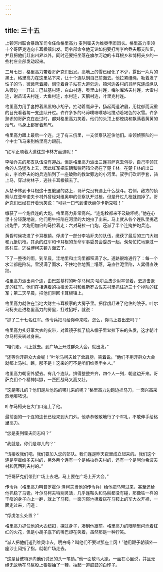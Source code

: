 ```yaml
---
---
---
```

title: 三十五
---




上顿河州联合暴动军司令任命格里高力·麦列霍夫为维奥申团团长。格里高力率领十个哥萨克连向卡耳根镇出发。司令部命令他无论如何要打垮李哈乔夫那支队伍，并且把他们赶出州界以外，同时还要把坐落在旗尔河边的卡耳根乡和博柯夫乡的一些村庄全部发动起来。

三月七日，格里高力带着哥萨克们出发。高地上的雪已经化了不少，露出一片片的黑土，格里高力在这里站下来，让十个连队到自己前面去。他拉紧缰绳，勒着发了性子的马，微微弯着腰，侧歪着身子站在大道旁边，顿河边各村的哥萨克连成纵队从旁边一一开过：巴兹基村连，白山村连，奥里山村连，梅尔库洛夫村连，大雷村连，谢苗诺夫村连，大鱼村连，水村连，天鹅村连，叶里克村连。

格里高力用手套捋着黑黑的小胡子，抽动着鹰鼻子，扬起两道浓眉，用忧郁而沉重的目光看着每一支连队开过。许许多多的马蹄噗哧噗哧地搅动着褐色的水雪。许多熟识的哥萨克在走过时，都对格里高力笑着。他们的头顶上都缭绕和飘荡着黄黄的烟气。马身上都冒着热气。

格里高力跟上最后一个连。走了有三俄里，一支侦察队迎住他们。率领侦察队的一个中士飞马来到格里高力跟前。

“红军正顺着大道往楚卡林方面退呢！”

李哈乔夫的那支队伍没有迎战。但是格里高力派出三连哥萨克去包抄，自己率领其余的人马猛攻上去，因此红军把车辆和弹药箱全扔在了楚卡林。在楚卡林的出口处，李哈乔夫的炮兵连陷到了一座破败的教堂旁边的小河里。驭手们砍断手套，骑上马，穿过树林子，逃往卡耳根镇去了。

从楚卡林到卡耳根这十五俄里的路上，哥萨克没有遇上什么战斗。右侧，敌方的侦察队在亚辛诺夫卡村外曾经对维奥申的侦察队开过枪。但是开过几枪就跑掉了。哥萨克们已经在开着玩笑说：“可以一口气到诺沃契尔卡斯克啦！”

缴获了一个炮兵连的大炮，格里高力非常高兴。“连炮栓都来不及破坏呢。”他在心里十分轻蔑地说。他们用牛把陷在河里的大炮拉了出来。马上就从各个连队里挑选出炮手。大炮用加倍的马拉着走：六对马拉一门炮。还派了半个连掩护炮兵连。

黄昏时候攻进了卡耳根镇。俘虏了一部分李哈乔夫的队伍，缴获了最后的三门大炮和九挺机枪。其余的红军和卡耳根的革命军事委员会委员一起，匆匆忙忙地穿过一些村庄，逃往博柯夫镇方面去了。

下了一整夜的雨。到早晨，洼地里和土沟里都积满了水。道路很难通行了：每一个水洼都是陷坑。雪浸满了雨水，不住地往地面上塌落。马直往泥里陷，人累得直跌跤。

格里高力派出两个连，由巴兹基村的叶尔马柯夫·哈尔兰皮少尉率领着，去追击退却的红军。他们在相连着的拉推舍夫村和维斯罗古佐夫村里抓住近三十个掉队的红军；第二天早晨，把他们带回卡耳根镇上。

格里高力就住在当地大财主卡耳根家的大房子里。把俘虏赶进了他住的院子。叶尔马柯夫走进格里高力的房里，打过招呼，就说：

“抓了二十七名红军。传令兵把马给你牵来啦。怎么，你马上要出去吗？”

格里高力扎好军大衣的皮带，对着镜子梳了梳从帽子里耷拉下来的头发，这才朝叶尔马柯夫转过身来。

“咱们走。马上就去。到广场上开过群众大会，就出发。”

“还等你开群众大会呢！”叶尔马柯夫耸了耸肩膀，笑着说。“他们不用开群众大会就都上马啦。瞧，那不是！这来的可不是咱们维奥申乡人。”

格里高力朝窗外望去。有几个连队，排得整整齐齐，四个人一列，朝这边开来。哥萨克们个个精神抖擞，一匹匹战马又高又壮。

“这是哪儿的？他们是从他妈的哪儿来的呢？”格里高力边跑边挂马刀，一面兴高采烈地嘟哝说。

叶尔马柯夫在大门口追上了他。

最前面的一个连的连长已经来到大门外。他恭恭敬敬地行了个军礼，不敢伸手给格里高力。

“您是麦列霍夫同志吗？”

“我就是。你们是哪儿的？”

“请接收我们吧。我们要加入您的部队。我们连是昨天夜里成立起来的。我们这个连是李霍维多夫村的，另外两个连有一个是格拉乔夫村的，还有一个是阿尔希波夫村和瓦西列夫村的。”

“把哥萨克们带到广场上去吧。马上要在广场上开大会。”

传令兵（格里高力叫普罗霍尔·泽柯夫当他的传令兵）给他把马带过来，甚至还给他抓稳了马镫。叶尔马柯夫特别灵活，几乎连鞍头和马鬃都没有碰，那像铁一样的干瘦的身子向上一翻，就上了马鞍，一面习惯地撩着搭在马鞍上的军大衣开襟，一面走过来，问道：

“俘虏怎么处置？”

格里高力抓住他的大衣纽扣，探过身子，凑到他跟前。格里高力的眼睛里闪烁着红红的火花，但是小胡子底下的嘴巴却在笑着，虽然那是一种狞笑。

“派人把他们送到维奥申去。明白吗？叫他们不要过那座土冈！”他用鞭子朝镇外一座沙土冈指了指，就朝广场走去。

“这是替彼特罗向他们讨还的头一笔债。”他一面放马大跑，一面在心里说，并且无缘无故地在马屁股上狠狠抽了一鞭，抽起一道鼓鼓的白印子。